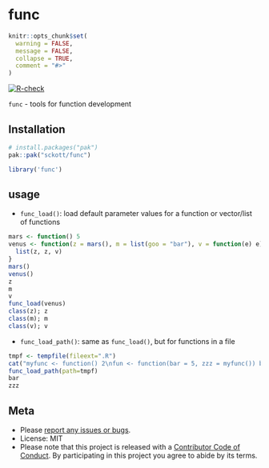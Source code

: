 func
====

```r
knitr::opts_chunk$set(
  warning = FALSE,
  message = FALSE,
  collapse = TRUE,
  comment = "#>"
)
```

[![R-check](https://github.com/sckott/func/workflows/R-check/badge.svg)](https://github.com/sckott/func/actions/)


`func` - tools for function development

## Installation

```r
# install.packages("pak")
pak::pak("sckott/func")
```

```r
library('func')
```

## usage

- `func_load()`: load default parameter values for a function or vector/list of functions

```r
mars <- function() 5
venus <- function(z = mars(), m = list(goo = "bar"), v = function(e) e) {
  list(z, z, v)
}
mars()
venus()
z
m
v
func_load(venus)
class(z); z
class(m); m
class(v); v
```

- `func_load_path()`: same as `func_load()`, but for functions in a file

```r
tmpf <- tempfile(fileext=".R")
cat("myfunc <- function() 2\nfun <- function(bar = 5, zzz = myfunc()) bar + 1\n", file=tmpf)
func_load_path(path=tmpf)
bar
zzz
```


## Meta

* Please [report any issues or bugs](https://github.com/sckott/func/issues).
* License: MIT
* Please note that this project is released with a [Contributor Code of Conduct][coc].
By participating in this project you agree to abide by its terms.

[coc]: https://github.com/sckott/func/blob/main/CODE_OF_CONDUCT.md
